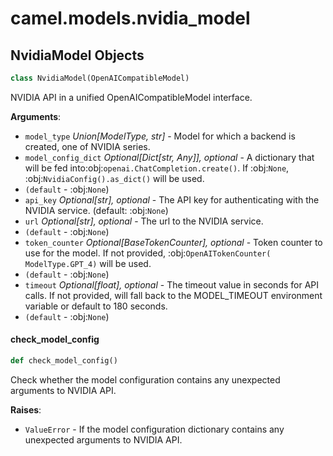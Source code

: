 <a id="camel.models.nvidia_model"></a>

# camel.models.nvidia\_model

<a id="camel.models.nvidia_model.NvidiaModel"></a>

## NvidiaModel Objects

```python
class NvidiaModel(OpenAICompatibleModel)
```

NVIDIA API in a unified OpenAICompatibleModel interface.

**Arguments**:

- `model_type` _Union[ModelType, str]_ - Model for which a backend is
  created, one of NVIDIA series.
- `model_config_dict` _Optional[Dict[str, Any]], optional_ - A dictionary
  that will be fed into:obj:`openai.ChatCompletion.create()`. If
  :obj:`None`, :obj:`NvidiaConfig().as_dict()` will be used.
- `(default` - :obj:`None`)
- `api_key` _Optional[str], optional_ - The API key for authenticating with
  the NVIDIA service. (default: :obj:`None`)
- `url` _Optional[str], optional_ - The url to the NVIDIA service.
- `(default` - :obj:`None`)
- `token_counter` _Optional[BaseTokenCounter], optional_ - Token counter to
  use for the model. If not provided, :obj:`OpenAITokenCounter(
  ModelType.GPT_4)` will be used.
- `(default` - :obj:`None`)
- `timeout` _Optional[float], optional_ - The timeout value in seconds for
  API calls. If not provided, will fall back to the MODEL_TIMEOUT
  environment variable or default to 180 seconds.
- `(default` - :obj:`None`)

<a id="camel.models.nvidia_model.NvidiaModel.check_model_config"></a>

#### check\_model\_config

```python
def check_model_config()
```

Check whether the model configuration contains any
unexpected arguments to NVIDIA API.

**Raises**:

- `ValueError` - If the model configuration dictionary contains any
  unexpected arguments to NVIDIA API.

